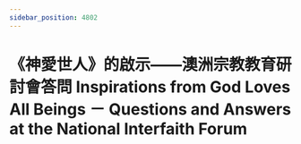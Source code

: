 ```yaml
---
sidebar_position: 4802
---
```



# 《神愛世人》的啟示——澳洲宗教教育研討會答問 Inspirations from God Loves All Beings － Questions and Answers at the National Interfaith Forum


<ReactPlayer controls='true' url='https://tw4.amtb.de/redirect/media/himp4/32/32-251/32-251-0001.mp4' />
